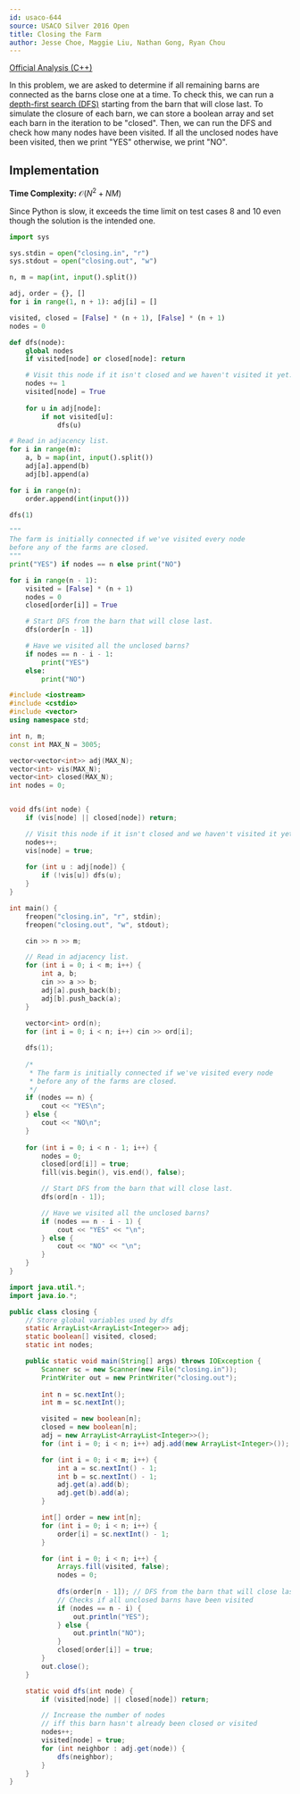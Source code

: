 ```yaml
---
id: usaco-644
source: USACO Silver 2016 Open
title: Closing the Farm
author: Jesse Choe, Maggie Liu, Nathan Gong, Ryan Chou
---
```


[Official Analysis (C++)](http://www.usaco.org/current/data/sol_closing_silver_open16.html)

In this problem, we are asked to determine if all remaining barns are connected
as the barns close one at a time. To check this, we can run a [depth-first search
(DFS)](https://usaco.guide/silver/dfs) starting from the barn that will close last. To simulate the closure of
each barn, we can store a boolean array and set each barn in the iteration to be
"closed". Then, we can run the DFS and check how many nodes have been visited.
If all the unclosed nodes have been visited, then we print "YES" otherwise, we
print "NO".

## Implementation

**Time Complexity:** $\mathcal{O}(N^2 + NM)$

<LanguageSection>
<PySection>
<Info title="Time Limit Exceeded">
Since Python is slow, it exceeds the time limit on test cases 8 and 10 even though the solution is the intended one.
</Info>

```py
import sys

sys.stdin = open("closing.in", "r")
sys.stdout = open("closing.out", "w")

n, m = map(int, input().split())

adj, order = {}, []
for i in range(1, n + 1): adj[i] = []

visited, closed = [False] * (n + 1), [False] * (n + 1)
nodes = 0

def dfs(node):
	global nodes
	if visited[node] or closed[node]: return

	# Visit this node if it isn't closed and we haven't visited it yet.
	nodes += 1
	visited[node] = True
	
	for u in adj[node]:
		if not visited[u]: 
			dfs(u)

# Read in adjacency list.
for i in range(m):
	a, b = map(int, input().split())
	adj[a].append(b)
	adj[b].append(a)

for i in range(n):
	order.append(int(input()))

dfs(1)

"""
The farm is initially connected if we've visited every node 
before any of the farms are closed.
"""
print("YES") if nodes == n else print("NO")

for i in range(n - 1):
	visited = [False] * (n + 1)
	nodes = 0
	closed[order[i]] = True

	# Start DFS from the barn that will close last.
	dfs(order[n - 1])

	# Have we visited all the unclosed barns?
	if nodes == n - i - 1:
		print("YES")
	else:
		print("NO")
```
</PySection>
<CPPSection>

```cpp
#include <iostream>
#include <cstdio>
#include <vector>
using namespace std;

int n, m;
const int MAX_N = 3005;

vector<vector<int>> adj(MAX_N);
vector<int> vis(MAX_N);
vector<int> closed(MAX_N);
int nodes = 0;


void dfs(int node) {
	if (vis[node] || closed[node]) return;

	// Visit this node if it isn't closed and we haven't visited it yet.
	nodes++;
	vis[node] = true;
	
	for (int u : adj[node]) {
		if (!vis[u]) dfs(u);
	}
}

int main() {
	freopen("closing.in", "r", stdin);
	freopen("closing.out", "w", stdout);

	cin >> n >> m;

	// Read in adjacency list.
	for (int i = 0; i < m; i++) {
		int a, b;
		cin >> a >> b;
		adj[a].push_back(b);
		adj[b].push_back(a);
	}
	
	vector<int> ord(n);
	for (int i = 0; i < n; i++) cin >> ord[i];

	dfs(1);
	
	/*
	 * The farm is initially connected if we've visited every node 
	 * before any of the farms are closed.
	 */
	if (nodes == n) {
		cout << "YES\n";
	} else {
		cout << "NO\n";
	}
	
	for (int i = 0; i < n - 1; i++) {
		nodes = 0;
		closed[ord[i]] = true;
		fill(vis.begin(), vis.end(), false);

		// Start DFS from the barn that will close last.
		dfs(ord[n - 1]);

		// Have we visited all the unclosed barns?
		if (nodes == n - i - 1) {
			cout << "YES" << "\n";
		} else {
			cout << "NO" << "\n";
		}
	}
}
```
</CPPSection>

<JavaSection>

```java
import java.util.*;
import java.io.*;

public class closing {
	// Store global variables used by dfs
	static ArrayList<ArrayList<Integer>> adj;
	static boolean[] visited, closed;
	static int nodes;

	public static void main(String[] args) throws IOException {
		Scanner sc = new Scanner(new File("closing.in"));
		PrintWriter out = new PrintWriter("closing.out");
		
		int n = sc.nextInt();
		int m = sc.nextInt();

		visited = new boolean[n];
		closed = new boolean[n];
		adj = new ArrayList<ArrayList<Integer>>();
		for (int i = 0; i < n; i++) adj.add(new ArrayList<Integer>());

		for (int i = 0; i < m; i++) {
			int a = sc.nextInt() - 1;
			int b = sc.nextInt() - 1;
			adj.get(a).add(b);
			adj.get(b).add(a);
		}

		int[] order = new int[n];
		for (int i = 0; i < n; i++) {
			order[i] = sc.nextInt() - 1;
		}

		for (int i = 0; i < n; i++) {
			Arrays.fill(visited, false);
			nodes = 0;
			
			dfs(order[n - 1]); // DFS from the barn that will close last
			// Checks if all unclosed barns have been visited
			if (nodes == n - i) {
				out.println("YES");
			} else {
				out.println("NO");
			}
			closed[order[i]] = true;
		}
		out.close();
	}

	static void dfs(int node) {
		if (visited[node] || closed[node]) return;

		// Increase the number of nodes 
		// iff this barn hasn't already been closed or visited
		nodes++;
		visited[node] = true;
		for (int neighbor : adj.get(node)) {
			dfs(neighbor);
		}
	}
}
```

</JavaSection>

</LanguageSection>
